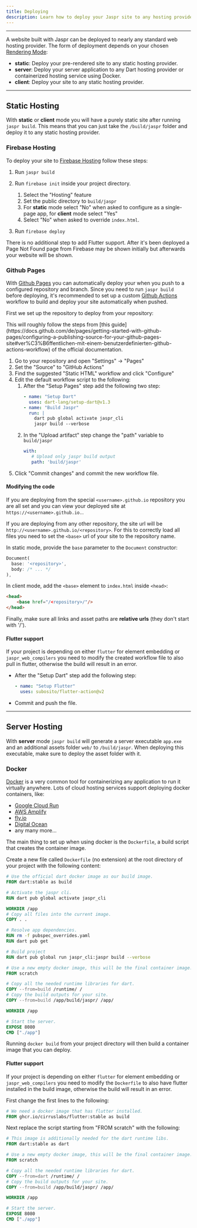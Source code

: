 ```yaml
---
title: Deploying
description: Learn how to deploy your Jaspr site to any hosting provider.
---
```


---

A website built with Jaspr can be deployed to nearly any standard web hosting provider. The form of deployment
depends on your chosen [Rendering Mode](/get_started/modes):

- **static**: Deploy your pre-rendered site to any static hosting provider.
- **server**: Deploy your server application to any Dart hosting provider or containerized hosting service using Docker.
- **client**: Deploy your site to any static hosting provider.

---

## Static Hosting

With **static** or **client** mode you will have a purely static site after running `jaspr build`. This means that you
can just take the `/build/jaspr` folder and deploy it to any static hosting provider.

### Firebase Hosting

To deploy your site to [Firebase Hosting](https://firebase.google.com/docs/hosting) follow these steps:

1. Run `jaspr build`

2. Run `firebase init` inside your project directory.
    1. Select the "Hosting" feature
    2. Set the public directory to `build/jaspr`
    3. For **static** mode select "No" when asked to configure as a single-page app, for **client** mode select "Yes"
    4. Select "No" when asked to override `index.html`.

3. Run `firebase deploy`

<Info>There is no additional step to add Flutter support. After it's been deployed a Page Not Found page from Firebase may be shown initially but afterwards your website will be shown.</Info>

### Github Pages

With [Github Pages](https://pages.github.com/) you can automatically deploy your when you push to a configured repository
and branch. Since you need to run `jaspr build` before deploying, it's recommended to set up a custom
[Github Actions](https://github.com/features/actions) workflow to build and deploy your site automatically when pushed.

First we set up the repository to deploy from your repository:

<Info>
This will roughly follow the steps from [this guide](https://docs.github.com/de/pages/getting-started-with-github-pages/configuring-a-publishing-source-for-your-github-pages-site#ver%C3%B6ffentlichen-mit-einem-benutzerdefinierten-github-actions-workflow)
of the official documentation.
</Info>

1. Go to your repository and open "Settings" -> "Pages"
2. Set the "Source" to "GitHub Actions"
3. Find the suggested "Static HTML" workflow and click "Configure"
4. Edit the default workflow script to the following:
    1. After the "Setup Pages" step add the following two step:
       ```yaml
       - name: "Setup Dart"
         uses: dart-lang/setup-dart@v1.3
       - name: "Build Jaspr"
         run: |
           dart pub global activate jaspr_cli
           jaspr build --verbose
       ```
    2. In the "Upload artifact" step change the "path" variable to `build/jaspr`
       ```yaml
       with:
          # Upload only jaspr build output
          path: 'build/jaspr'
       ```
5. Click "Commit changes" and commit the new workflow file.

#### Modifying the code

If you are deploying from the special `<username>.github.io` repository you are all set and you can view your deployed
site at `https://<username>.github.io.`.

If you are deploying from any other repository, the site url will be `http://<username>.github.io/<repository>`. For this
to correctly load all files you need to set the `<base>` url of your site to the repository name.

In static mode, provide the `base` parameter to the `Document` constructor:

```dart
Document(
  base: '<repository>',
  body: /* ... */
),
```

In client mode, add the `<base>` element to `index.html` inside `<head>`:

```html
<head>
    <base href="/<repository>/"/>
</head>
```

Finally, make sure all links and asset paths are **relative urls** (they don't start with '/').

#### Flutter support

If your project is depending on either `flutter` for element embedding or `jaspr_web_compilers` you need to modify the
created workflow file to also pull in flutter, otherwise the build will result in an error.

- After the "Setup Dart" step add the following step:
  ```yaml
  - name: "Setup Flutter"
    uses: subosito/flutter-action@v2
  ```
- Commit and push the file.

---

## Server Hosting

With **server** mode `jaspr build` will generate a server executable `app.exe` and an additional assets folder `web/`
to `/build/jaspr`. When deploying this executable, make sure to deploy the asset folder with it.

### Docker

[Docker](https://www.docker.com/) is a very common tool for containerizing any application to run it virtually anywhere.
Lots of cloud hosting services support deploying docker containers, like:

- [Google Cloud Run](https://cloud.google.com/run)
- [AWS Amplify](https://docs.amplify.aws/gen1/flutter/tools/cli/usage/containers)
- [fly.io](https://fly.io/docs/languages-and-frameworks/dockerfile/)
- [Digital Ocean](https://docs.digitalocean.com/products/app-platform/how-to/deploy-from-container-images/)
- any many more...

The main thing to set up when using docker is the `Dockerfile`, a build script that creates the container image.

Create a new file called `Dockerfile` (no extension) at the root directory of your project with the following content:

```dockerfile
# Use the official dart docker image as our build image.
FROM dart:stable as build

# Activate the jaspr cli.
RUN dart pub global activate jaspr_cli

WORKDIR /app
# Copy all files into the current image.
COPY . .

# Resolve app dependencies.
RUN rm -f pubspec_overrides.yaml
RUN dart pub get

# Build project
RUN dart pub global run jaspr_cli:jaspr build --verbose

# Use a new empty docker image, this will be the final container image.
FROM scratch

# Copy all the needed runtime libraries for dart.
COPY --from=build /runtime/ /
# Copy the build outputs for your site.
COPY --from=build /app/build/jaspr/ /app/

WORKDIR /app

# Start the server.
EXPOSE 8080
CMD ["./app"]
```

Running `docker build` from your project directory will then build a container image that you can deploy.

#### Flutter support

If your project is depending on either `flutter` for element embedding or `jaspr_web_compilers` you need to modify the
`Dockerfile` to also have flutter installed in the build image, otherwise the build will result in an error.

First change the first lines to the following:

```dockerfile
# We need a docker image that has flutter installed.
FROM ghcr.io/cirruslabs/flutter:stable as build
```

Next replace the script starting from "FROM scratch" with the following:

```dockerfile
# This image is additionally needed for the dart runtime libs.
FROM dart:stable as dart

# Use a new empty docker image, this will be the final container image.
FROM scratch

# Copy all the needed runtime libraries for dart.
COPY --from=dart /runtime/ /
# Copy the build outputs for your site.
COPY --from=build /app/build/jaspr/ /app/

WORKDIR /app

# Start the server.
EXPOSE 8080
CMD ["./app"]
```
